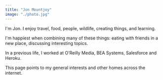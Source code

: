 ```yaml
---
title: "Jon Mountjoy"
image: "./photo.jpg"
---
```


I'm Jon.  I enjoy travel, food, people, wildlife, creating things, and learning. 

I'm happiest when combining many of these things: eating with friends in a new place, discussing interesting topics.

In a previous life, I worked at O'Reilly Media, BEA Systems, Salesforce and Heroku.


This page points to my general interests and other homes across the internet.